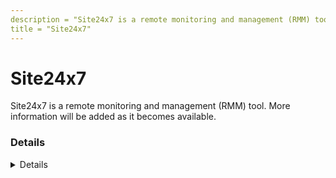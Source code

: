 ```yaml
---
description = "Site24x7 is a remote monitoring and management (RMM) tool. More information will be added as it becomes available."
title = "Site24x7"
---
```




# Site24x7

Site24x7 is a remote monitoring and management (RMM) tool. More information will be added as it becomes available.

### Details
<Details author={""}
         category={""}
         created={""}
         website={""}
         lastModified={"2/13/2024"}
         privileges={""}
         free={ "" }
         verification={""}
/>

#### Installation Paths
<Card code={ ["MEAgentHelper.exe", "MonitoringAgent.exe", "Site24x7WindowsAgentTrayIcon.exe", "Site24x7PluginAgent.exe"] }/>





### Forensic Artifacts




#### Network Artifacts
<EuiSpacer size="xl"/>
<NetworkArtifactsTable data={ [{"Description": "Known remote domains", "Domains": ["plus*.site24x7.com", "plus*.site24x7.eu", "plus*.site24x7.in", "plus*.site24x7.cn", "plus*.site24x7.net.au", "site24x7.com/msp"], "Ports": []}] }/>




### Detections
- Detects potential network activity of Site24x7 RMM tool
  - [Sigma Rule](https://github.com/magicsword-io/LOLRMM/blob/main/detections/sigma/site24x7_network_sigma.yml)
- Detects potential processes activity of Site24x7 RMM tool
  - [Sigma Rule](https://github.com/magicsword-io/LOLRMM/blob/main/detections/sigma/site24x7_processes_sigma.yml)

### References
- [https://support.site24x7.com/portal/en/kb/articles/which-ports-do-i-need-to-allow-access-in-my-firewall-to-use-site24x7-agent](https://support.site24x7.com/portal/en/kb/articles/which-ports-do-i-need-to-allow-access-in-my-firewall-to-use-site24x7-agent)

